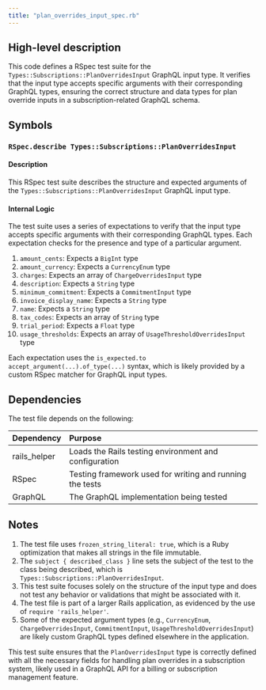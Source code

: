 ```yaml
---
title: "plan_overrides_input_spec.rb"
---
```


## High-level description
This code defines a RSpec test suite for the `Types::Subscriptions::PlanOverridesInput` GraphQL input type. It verifies that the input type accepts specific arguments with their corresponding GraphQL types, ensuring the correct structure and data types for plan override inputs in a subscription-related GraphQL schema.

## Symbols

### `RSpec.describe Types::Subscriptions::PlanOverridesInput`
#### Description
This RSpec test suite describes the structure and expected arguments of the `Types::Subscriptions::PlanOverridesInput` GraphQL input type.

#### Internal Logic
The test suite uses a series of expectations to verify that the input type accepts specific arguments with their corresponding GraphQL types. Each expectation checks for the presence and type of a particular argument.

1. `amount_cents`: Expects a `BigInt` type
2. `amount_currency`: Expects a `CurrencyEnum` type
3. `charges`: Expects an array of `ChargeOverridesInput` type
4. `description`: Expects a `String` type
5. `minimum_commitment`: Expects a `CommitmentInput` type
6. `invoice_display_name`: Expects a `String` type
7. `name`: Expects a `String` type
8. `tax_codes`: Expects an array of `String` type
9. `trial_period`: Expects a `Float` type
10. `usage_thresholds`: Expects an array of `UsageThresholdOverridesInput` type

Each expectation uses the `is_expected.to accept_argument(...).of_type(...)` syntax, which is likely provided by a custom RSpec matcher for GraphQL input types.

## Dependencies
The test file depends on the following:

| Dependency | Purpose |
|:-----------|:--------|
| rails_helper | Loads the Rails testing environment and configuration |
| RSpec | Testing framework used for writing and running the tests |
| GraphQL | The GraphQL implementation being tested |

## Notes
1. The test file uses `frozen_string_literal: true`, which is a Ruby optimization that makes all strings in the file immutable.
2. The `subject { described_class }` line sets the subject of the test to the class being described, which is `Types::Subscriptions::PlanOverridesInput`.
3. This test suite focuses solely on the structure of the input type and does not test any behavior or validations that might be associated with it.
4. The test file is part of a larger Rails application, as evidenced by the use of `require 'rails_helper'`.
5. Some of the expected argument types (e.g., `CurrencyEnum`, `ChargeOverridesInput`, `CommitmentInput`, `UsageThresholdOverridesInput`) are likely custom GraphQL types defined elsewhere in the application.

This test suite ensures that the `PlanOverridesInput` type is correctly defined with all the necessary fields for handling plan overrides in a subscription system, likely used in a GraphQL API for a billing or subscription management feature.